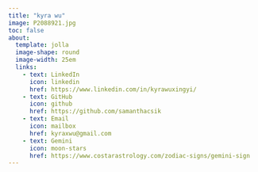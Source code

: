 ```yaml
---
title: "kyra wu"
image: P2088921.jpg
toc: false
about: 
  template: jolla
  image-shape: round
  image-width: 25em
  links:
    - text: LinkedIn
      icon: linkedin
      href: https://www.linkedin.com/in/kyrawuxingyi/
    - text: GitHub
      icon: github
      href: https://github.com/samanthacsik
    - text: Email
      icon: mailbox
      href: kyraxwu@gmail.com
    - text: Gemini
      icon: moon-stars
      href: https://www.costarastrology.com/zodiac-signs/gemini-sign
---
```

